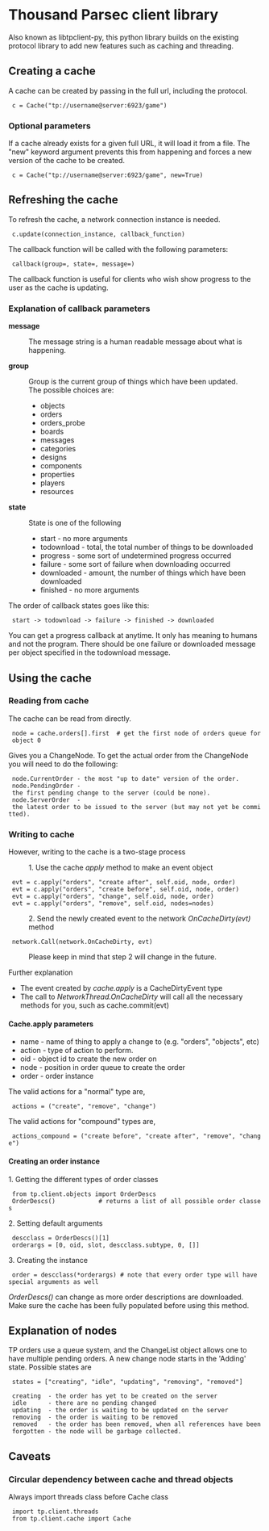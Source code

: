 = Thousand Parsec client library =
Also known as libtpclient-py, this python library builds on the existing protocol library to add new features such as caching and threading.

== Creating a cache ==
A cache can be created by passing in the full url, including the protocol.
  c = Cache("tp://username@server:6923/game")

=== Optional parameters ===
If a cache already exists for a given full URL, it will load it from a file. The "new" keyword argument prevents this from happening and forces a new version of the cache to be created.
  c = Cache("tp://username@server:6923/game", new=True)

== Refreshing the cache ==
To refresh the cache, a network connection instance is needed.
  c.update(connection_instance, callback_function)
The callback function will be called with the following parameters:
  callback(group=<mode>, state=<state>, message=<message>)
The callback function is useful for clients who wish show progress to the user as the cache is updating.

=== Explanation of callback parameters ===
'''message'''
:The message string is a human readable message about what is happening.
'''group'''
:Group is the current group of things which have been updated.
:The possible choices are:
:*objects
:*orders
:*orders_probe
:*boards
:*messages
:*categories
:*designs
:*components
:*properties
:*players
:*resources
'''state'''
:State is one of the following
:*start           - no more arguments
:*todownload      - total, the total number of things to be downloaded
:*progress        - some sort of undetermined progress occurred
:*failure         - some sort of failure when downloading occurred
:*downloaded      - amount, the number of things which have been downloaded
:*finished        - no more arguments

The order of callback states goes like this:
  start -> todownload -> failure -> finished -> downloaded
You can get a progress callback at anytime. It only has meaning to humans and not the program.
There should be one failure or downloaded message per object specified in the todownload message.

== Using the cache ==
=== Reading from cache ===
The cache can be read from directly.
  node = cache.orders[<object_id>].first  # get the first node of orders queue for object 0
Gives you a ChangeNode. To get the actual order from the ChangeNode you will need to do the following:
  node.CurrentOrder - the most "up to date" version of the order.
  node.PendingOrder - ﻿the first pending change to the server (could be none).
  node.ServerOrder  - ﻿the latest order to be issued to the server (but may not yet be committed).

=== Writing to cache ===
However, writing to the cache is a two-stage process

:1. Use the cache ''apply'' method to make an event object
  evt = c.apply("orders", "create after", self.oid, node, order)
  evt = c.apply("orders", "create before", self.oid, node, order)
  evt = c.apply("orders", "change", self.oid, node, order)
  evt = c.apply("orders", "remove", self.oid, nodes=nodes)
:2. Send the newly created event to the network ''OnCacheDirty(evt)'' method
  network.Call(network.OnCacheDirty, evt)
:Please keep in mind that step 2 will change in the future.

Further explanation
* The event created by ''cache.apply'' is a CacheDirtyEvent type
* The call to ''NetworkThread.OnCacheDirty'' will call all the necessary methods for you, such as cache.commit(evt)

==== Cache.apply parameters ====
* name - name of thing to apply a change to (e.g. "orders", "objects", etc)
* action - type of action to perform.
* oid - object id to create the new order on
* node - position in order queue to create the order
* order - order instance

The valid actions for a "normal" type are,
  actions = ("create", "remove", "change")

The valid actions for "compound" types are,
  actions_compound = ("create before", "create after", "remove", "change")

==== Creating an order instance ====
1. Getting the different types of order classes
  from tp.client.objects import OrderDescs
  OrderDescs()            # returns a list of all possible order classes
2. Setting default arguments
  descclass = OrderDescs()[1]
  orderargs = [0, oid, slot, descclass.subtype, 0, []]
3. Creating the instance
  order = descclass(*orderargs) # note that every order type will have special arguments as well
''OrderDescs()'' can change as more order descriptions are downloaded. Make sure the cache has been fully populated before using this method.

== Explanation of nodes ==
TP orders use a queue system, and the ChangeList object allows one to have multiple pending orders. A new change node starts in the 'Adding' state.
Possible states are
  states = ["creating", "idle", "updating", "removing", "removed"]

  creating  - the order has yet to be created on the server
  idle      - there are no pending changed
  updating  - the order is waiting to be updated on the server
  removing  - the order is waiting to be removed
  removed   - the order has been removed, when all references have been
  forgotten - the node will be garbage collected.

== Caveats ==
=== Circular dependency between cache and thread objects ===
Always import threads class before Cache class
  import tp.client.threads
  from tp.client.cache import Cache